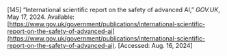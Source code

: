 \[145\]	“International scientific report on the safety of advanced AI,” *GOV.UK*, May 17, 2024\. Available: [https://www.gov.uk/government/publications/international-scientific-report-on-the-safety-of-advanced-ai](https://www.gov.uk/government/publications/international-scientific-report-on-the-safety-of-advanced-ai). \[Accessed: Aug. 16, 2024\]